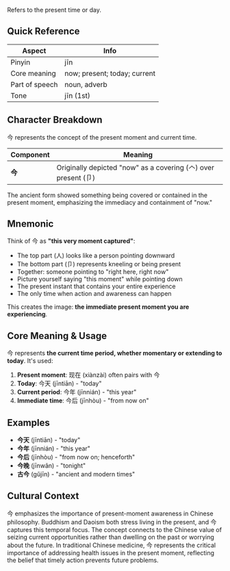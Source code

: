 Refers to the present time or day.

## Quick Reference

| Aspect         | Info                         |
| -------------- | ---------------------------- |
| Pinyin         | jīn                          |
| Core meaning   | now; present; today; current |
| Part of speech | noun, adverb                 |
| Tone           | jīn (1st)                    |

## Character Breakdown

今 represents the concept of the present moment and current time.

| Component | Meaning                                                        |
| --------- | -------------------------------------------------------------- |
| **今**    | Originally depicted "now" as a covering (𠆢) over present (卩) |

The ancient form showed something being covered or contained in the present moment, emphasizing the
immediacy and containment of "now."

## Mnemonic

Think of 今 as **"this very moment captured"**:

- The top part (人) looks like a person pointing downward
- The bottom part (卩) represents kneeling or being present
- Together: someone pointing to "right here, right now"
- Picture yourself saying "this moment" while pointing down
- The present instant that contains your entire experience
- The only time when action and awareness can happen

This creates the image: **the immediate present moment you are experiencing**.

## Core Meaning & Usage

今 represents **the current time period, whether momentary or extending to today**. It's used:

1. **Present moment**: 现在 (xiànzài) often pairs with 今
2. **Today**: 今天 (jīntiān) - "today"
3. **Current period**: 今年 (jīnnián) - "this year"
4. **Immediate time**: 今后 (jīnhòu) - "from now on"

## Examples

- **今天** (jīntiān) - "today"
- **今年** (jīnnián) - "this year"
- **今后** (jīnhòu) - "from now on; henceforth"
- **今晚** (jīnwǎn) - "tonight"
- **古今** (gǔjīn) - "ancient and modern times"

## Cultural Context

今 emphasizes the importance of present-moment awareness in Chinese philosophy. Buddhism and Daoism
both stress living in the present, and 今 captures this temporal focus. The concept connects to the
Chinese value of seizing current opportunities rather than dwelling on the past or worrying about
the future. In traditional Chinese medicine, 今 represents the critical importance of addressing
health issues in the present moment, reflecting the belief that timely action prevents future
problems.
